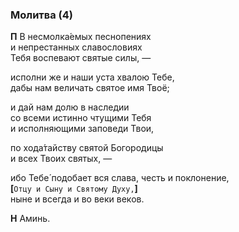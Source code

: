 ### Молитва (4)

**П** В несмолка́емых песнопениях  
и непрестанных славословиях  
Тебя воспевают святые силы, —

исполни же и наши уста хвалою Тебе,  
дабы нам величать святое имя Твоё;

и дай нам долю в наследии  
со всеми истинно чтущими Тебя  
и исполняющими заповеди Твои,

по хода́тайству святой Богородицы  
и всех Твоих святых, —

ибо Тебе́ подобает вся слава, честь и поклонение,  
**[**`Отцу и Сыну и Святому Духу,`**]**  
ныне и всегда и во веки веков.

**Н** Аминь.

